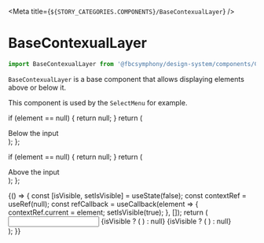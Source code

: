 
<Meta title={`${STORY_CATEGORIES.COMPONENTS}/BaseContexualLayer`} />

# BaseContexualLayer

```js
import BaseContexualLayer from '@fbcsymphony/design-system/components/ContexualLayer/BaseContexualLayer';
```

`BaseContexualLayer` is a base component that allows displaying elements above or below it.

This component is used by the `SelectMenu` for example.

  if (element == null) {
    return null;
  }
  return (
    <BaseContexualLayer context={element} position="below">
      <div>
        <Text variant="body2">Below the input</Text>
      </div>
    </BaseContexualLayer>
  );
};

  if (element == null) {
    return null;
  }
  return (
    <BaseContexualLayer context={element} position="above">
      <div>
        <Text variant="body2">Above the input</Text>
      </div>
    </BaseContexualLayer>
  );
};

<Preview>
  <Story name="BaseContexualLayer">
    {() => {
      const [isVisible, setIsVisible] = useState(false);
      const contextRef = useRef(null);
      const refCallback = useCallback(element => {
        contextRef.current = element;
        setIsVisible(true);
      }, []);
      return (
        <div>
          <input ref={refCallback} />
          {isVisible ? (
            <BelowContexualContainer element={contextRef.current} />
          ) : null}
          {isVisible ? (
            <AboveContexualContainer element={contextRef.current} />
          ) : null}
        </div>
      );
    }}
  </Story>
</Preview>
